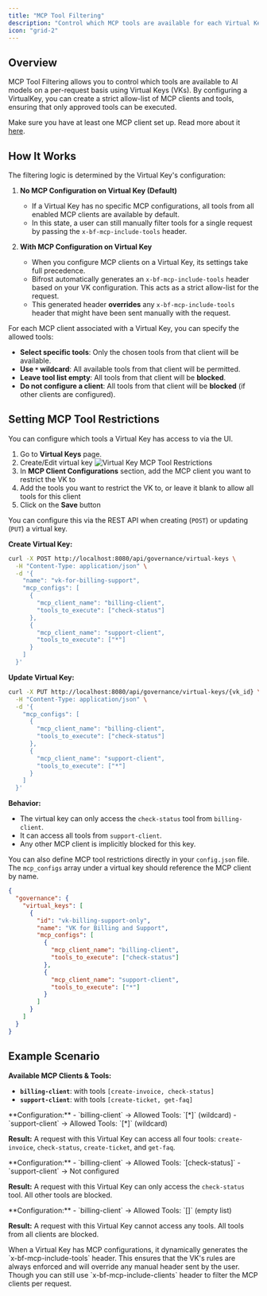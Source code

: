 ```yaml
---
title: "MCP Tool Filtering"
description: "Control which MCP tools are available for each Virtual Key."
icon: "grid-2"
---
```


## Overview

MCP Tool Filtering allows you to control which tools are available to AI models on a per-request basis using Virtual Keys (VKs). By configuring a VirtualKey, you can create a strict allow-list of MCP clients and tools, ensuring that only approved tools can be executed.

Make sure you have at least one MCP client set up. Read more about it [here](../mcp).

## How It Works

The filtering logic is determined by the Virtual Key's configuration:

1.  **No MCP Configuration on Virtual Key (Default)**
    - If a Virtual Key has no specific MCP configurations, all tools from all enabled MCP clients are available by default.
    - In this state, a user can still manually filter tools for a single request by passing the `x-bf-mcp-include-tools` header.

2.  **With MCP Configuration on Virtual Key**
    - When you configure MCP clients on a Virtual Key, its settings take full precedence.
    - Bifrost automatically generates an `x-bf-mcp-include-tools` header based on your VK configuration. This acts as a strict allow-list for the request.
    - This generated header **overrides** any `x-bf-mcp-include-tools` header that might have been sent manually with the request.

For each MCP client associated with a Virtual Key, you can specify the allowed tools:
- **Select specific tools**: Only the chosen tools from that client will be available.
- **Use `*` wildcard**: All available tools from that client will be permitted.
- **Leave tool list empty**: All tools from that client will be **blocked**.
- **Do not configure a client**: All tools from that client will be **blocked** (if other clients are configured).

## Setting MCP Tool Restrictions

<Tabs group="mcp-tool-restrictions">
<Tab title="Web UI">

You can configure which tools a Virtual Key has access to via the UI.

1.  Go to **Virtual Keys** page.
2.  Create/Edit virtual key
![Virtual Key MCP Tool Restrictions](../../media/ui-virtual-key-mcp-filter.png)
3.  In **MCP Client Configurations** section, add the MCP client you want to restrict the VK to
4.  Add the tools you want to restrict the VK to, or leave it blank to allow all tools for this client
5.  Click on the **Save** button

</Tab>
<Tab title="API">

You can configure this via the REST API when creating (`POST`) or updating (`PUT`) a virtual key.

**Create Virtual Key:**
```bash
curl -X POST http://localhost:8080/api/governance/virtual-keys \
  -H "Content-Type: application/json" \
  -d '{
    "name": "vk-for-billing-support",
    "mcp_configs": [
      {
        "mcp_client_name": "billing-client",
        "tools_to_execute": ["check-status"]
      },
      {
        "mcp_client_name": "support-client",
        "tools_to_execute": ["*"]
      }
    ]
  }'
```

**Update Virtual Key:**
```bash
curl -X PUT http://localhost:8080/api/governance/virtual-keys/{vk_id} \
  -H "Content-Type: application/json" \
  -d '{
    "mcp_configs": [
      {
        "mcp_client_name": "billing-client",
        "tools_to_execute": ["check-status"]
      },
      {
        "mcp_client_name": "support-client",
        "tools_to_execute": ["*"]
      }
    ]
  }'
```

**Behavior:**
- The virtual key can only access the `check-status` tool from `billing-client`.
- It can access all tools from `support-client`.
- Any other MCP client is implicitly blocked for this key.

</Tab>

<Tab title="config.json">

You can also define MCP tool restrictions directly in your `config.json` file. The `mcp_configs` array under a virtual key should reference the MCP client by name.

```json
{
  "governance": {
    "virtual_keys": [
      {
        "id": "vk-billing-support-only",
        "name": "VK for Billing and Support",
        "mcp_configs": [
          {
            "mcp_client_name": "billing-client",
            "tools_to_execute": ["check-status"]
          },
          {
            "mcp_client_name": "support-client",
            "tools_to_execute": ["*"]
          }
        ]
      }
    ]
  }
}
```
</Tab>
</Tabs>

## Example Scenario

**Available MCP Clients & Tools:**
- **`billing-client`**: with tools `[create-invoice, check-status]`
- **`support-client`**: with tools `[create-ticket, get-faq]`

<Tabs>
<Tab title="VK with Full Access">
**Configuration:**
- `billing-client` -> Allowed Tools: `[*]` (wildcard)
- `support-client` -> Allowed Tools: `[*]` (wildcard)

**Result:**
A request with this Virtual Key can access all four tools: `create-invoice`, `check-status`, `create-ticket`, and `get-faq`.

</Tab>
<Tab title="VK with Partial Access">
**Configuration:**
- `billing-client` -> Allowed Tools: `[check-status]`
- `support-client` -> Not configured

**Result:**
A request with this Virtual Key can only access the `check-status` tool. All other tools are blocked.

</Tab>
<Tab title="VK with No Tools">
**Configuration:**
- `billing-client` -> Allowed Tools: `[]` (empty list)

**Result:**
A request with this Virtual Key cannot access any tools. All tools from all clients are blocked.
</Tab>
</Tabs>

<Note>
When a Virtual Key has MCP configurations, it dynamically generates the `x-bf-mcp-include-tools` header. This ensures that the VK's rules are always enforced and will override any manual header sent by the user. Though you can still use `x-bf-mcp-include-clients` header to filter the MCP clients per request.
</Note>